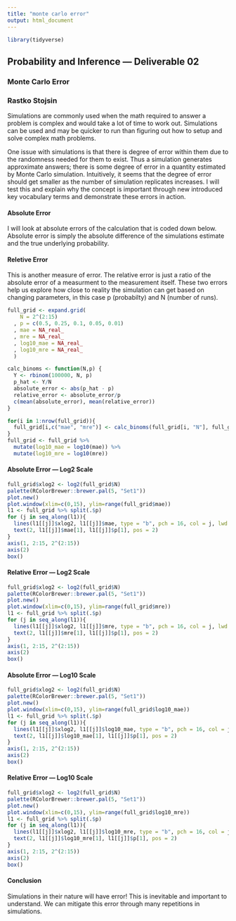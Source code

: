 ```yaml
---
title: "monte carlo error"
output: html_document
---
```


```r
library(tidyverse)
```

## Probability and Inference --- Deliverable 02
### Monte Carlo Error
### Rastko Stojsin

Simulations are commonly used when the math required to answer a problem is complex and would take a lot of time to work out. Simulations can be used and may be quicker to run than figuring out how to setup and solve complex math problems.

One issue with simulations is that there is degree of error within them due to the randomness needed for them to exist. Thus a simulation generates approximate answers; there is some degree of error in a quantity estimated by Monte Carlo simulation. Intuitively, it seems that the degree of error should get smaller as the number of simulation replicates increases. I will test this  and explain why the concept is important through new introduced key vocabulary terms and demonstrate these errors in action.

#### Absolute Error
I will look at absolute errors of the calculation that is coded down below. Absolute error is simply the absolute difference of the simulations estimate and the true underlying probability. 

#### Reletive Error 
This is another measure of error. The relative error is just a ratio of the absolute error of a measurment to the measurement itself. These two errors help us explore how close to reality the simulation can get based on changing parameters, in this case p (probabilty) and N (number of runs).

```r
full_grid <- expand.grid(
    N = 2^(2:15)
  , p = c(0.5, 0.25, 0.1, 0.05, 0.01)
  , mae = NA_real_
  , mre = NA_real_
  , log10_mae = NA_real_
  , log10_mre = NA_real_
  )
```

```r
calc_binoms <- function(N,p) {
  Y <- rbinom(100000, N, p)
  p_hat <- Y/N
  absolute_error <- abs(p_hat - p)
  relative_error <- absolute_error/p
  c(mean(absolute_error), mean(relative_error))
}
```

```r
for(i in 1:nrow(full_grid)){
  full_grid[i,c("mae", "mre")] <- calc_binoms(full_grid[i, "N"], full_grid[i, "p"])
}
full_grid <- full_grid %>% 
  mutate(log10_mae = log10(mae)) %>% 
  mutate(log10_mre = log10(mre))
```
#### Absolute Error --- Log2 Scale 
```r
full_grid$xlog2 <- log2(full_grid$N)
palette(RColorBrewer::brewer.pal(5, "Set1"))
plot.new()
plot.window(xlim=c(0,15), ylim=range(full_grid$mae))
l1 <- full_grid %>% split(.$p)
for (j in seq_along(l1)){
  lines(l1[[j]]$xlog2, l1[[j]]$mae, type = "b", pch = 16, col = j, lwd = 3)
  text(2, l1[[j]]$mae[1], l1[[j]]$p[1], pos = 2)
}
axis(1, 2:15, 2^(2:15))
axis(2)
box()
```

#### Relative Error --- Log2 Scale 

```r
full_grid$xlog2 <- log2(full_grid$N)
palette(RColorBrewer::brewer.pal(5, "Set1"))
plot.new()
plot.window(xlim=c(0,15), ylim=range(full_grid$mre))
l1 <- full_grid %>% split(.$p)
for (j in seq_along(l1)){
  lines(l1[[j]]$xlog2, l1[[j]]$mre, type = "b", pch = 16, col = j, lwd = 3)
  text(2, l1[[j]]$mre[1], l1[[j]]$p[1], pos = 2)
}
axis(1, 2:15, 2^(2:15))
axis(2)
box()
```


#### Absolute Error --- Log10 Scale 

```r
full_grid$xlog2 <- log2(full_grid$N)
palette(RColorBrewer::brewer.pal(5, "Set1"))
plot.new()
plot.window(xlim=c(0,15), ylim=range(full_grid$log10_mae))
l1 <- full_grid %>% split(.$p)
for (j in seq_along(l1)){
  lines(l1[[j]]$xlog2, l1[[j]]$log10_mae, type = "b", pch = 16, col = j, lwd = 3)
  text(2, l1[[j]]$log10_mae[1], l1[[j]]$p[1], pos = 2)
}
axis(1, 2:15, 2^(2:15))
axis(2)
box()
```

#### Relative Error --- Log10 Scale 

```r
full_grid$xlog2 <- log2(full_grid$N)
palette(RColorBrewer::brewer.pal(5, "Set1"))
plot.new()
plot.window(xlim=c(0,15), ylim=range(full_grid$log10_mre))
l1 <- full_grid %>% split(.$p)
for (j in seq_along(l1)){
  lines(l1[[j]]$xlog2, l1[[j]]$log10_mre, type = "b", pch = 16, col = j, lwd = 3)
  text(2, l1[[j]]$log10_mre[1], l1[[j]]$p[1], pos = 2)
}
axis(1, 2:15, 2^(2:15))
axis(2)
box()
```

#### Conclusion
Simulations in their nature will have error! This is inevitable and important to understand. We can mitigate this error through many repetitions in simulations.
